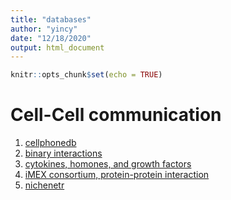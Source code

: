 ```yaml
---
title: "databases"
author: "yincy"
date: "12/18/2020"
output: html_document
---
```


```r
knitr::opts_chunk$set(echo = TRUE)
```


# Cell-Cell communication  
1. [cellphonedb](https://www.cellphonedb.org/)  
2. [binary interactions](http://www.guidetopharmacology.org)  
3. [cytokines, homones, and growth factors](https://www.innatedb.com)  
4. [iMEX consortium, protein-protein interaction](https://www.imexconsortium.org)  
5. [nichenetr](https://github.com/saeyslab/nichenetr)


# 